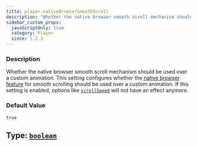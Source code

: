 ```yaml
---
title: player.nativeBrowserSmoothScroll
description: "Whether the native browser smooth scroll mechanism should be used over a custom animation."
sidebar_custom_props:
  javaScriptOnly: true
  category: Player
  since: 1.2.3
---
```




<SettingsHeader />



### Description
Whether the native browser smooth scroll mechanism should be used over a custom animation. This setting configures whether the [native browser feature](https://developer.mozilla.org/en-US/docs/Web/API/Element/scrollTo)
for smooth scrolling should be used over a custom animation.
If this setting is enabled, options like [`scrollSpeed`](/docs/reference/settings/player/scrollspeed) will not have an effect anymore.


### Default Value

`true`

## Type: [`boolean`](https://mdn.io/boolean)

